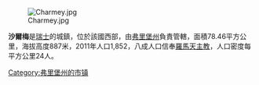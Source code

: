 [[Image:Charmey.jpg|right]]

'''沙爾梅'''是[[瑞士|瑞士]]的城鎮，位於該國西部，由[[弗里堡州|弗里堡州]]負責管轄，面積78.46平方公里，海拔高度887米，2011年人口1,852，八成人口信奉[[羅馬天主教|羅馬天主教]]，人口密度每平方公里24人。

{{Switzerland-geo-stub}}
[[Category:弗里堡州的市镇|Category:弗里堡州的市镇]]